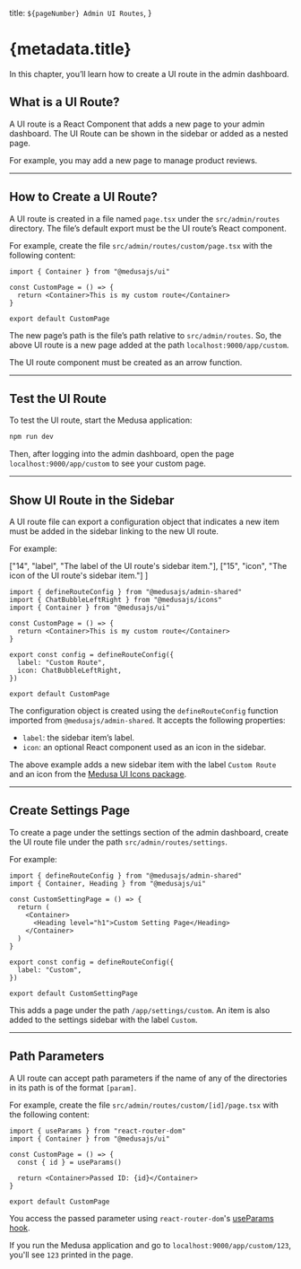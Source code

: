   title: `${pageNumber} Admin UI Routes`,
}

# {metadata.title}

In this chapter, you’ll learn how to create a UI route in the admin dashboard.

## What is a UI Route?

A UI route is a React Component that adds a new page to your admin dashboard. The UI Route can be shown in the sidebar or added as a nested page.

For example, you may add a new page to manage product reviews.

---

## How to Create a UI Route?

A UI route is created in a file named `page.tsx` under the `src/admin/routes` directory. The file’s default export must be the UI route’s React component.

For example, create the file `src/admin/routes/custom/page.tsx` with the following content:

```tsx title="src/admin/routes/custom/page.tsx"
import { Container } from "@medusajs/ui"

const CustomPage = () => {
  return <Container>This is my custom route</Container>
}

export default CustomPage
```

The new page’s path is the file’s path relative to `src/admin/routes`. So, the above UI route is a new page added at the path `localhost:9000/app/custom`. 

<Note title="Important" type="warning">

The UI route component must be created as an arrow function.

</Note>

---

## Test the UI Route

To test the UI route, start the Medusa application:

```bash npm2yarn
npm run dev
```

Then, after logging into the admin dashboard, open the page `localhost:9000/app/custom` to see your custom page.

---

## Show UI Route in the Sidebar

A UI route file can export a configuration object that indicates a new item must be added in the sidebar linking to the new UI route.

For example:

  ["14", "label", "The label of the UI route's sidebar item."],
  ["15", "icon", "The icon of the UI route's sidebar item."]
]

```tsx title="src/admin/routes/custom/page.tsx" highlights={[["21"], ["22"], ["23"], ["24"], ["25"], ["26"]]}
import { defineRouteConfig } from "@medusajs/admin-shared"
import { ChatBubbleLeftRight } from "@medusajs/icons"
import { Container } from "@medusajs/ui"

const CustomPage = () => {
  return <Container>This is my custom route</Container>
}

export const config = defineRouteConfig({
  label: "Custom Route",
  icon: ChatBubbleLeftRight,
})

export default CustomPage
```

The configuration object is created using the `defineRouteConfig` function imported from `@medusajs/admin-shared`. It accepts the following properties:

- `label`: the sidebar item’s label.
- `icon`: an optional React component used as an icon in the sidebar.

The above example adds a new sidebar item with the label `Custom Route` and an icon from the [Medusa UI Icons package](!ui!/icons/overview).

---

## Create Settings Page

To create a page under the settings section of the admin dashboard, create the UI route file under the path `src/admin/routes/settings`.

For example:

```tsx title="src/admin/routes/settings/custom/page.tsx"
import { defineRouteConfig } from "@medusajs/admin-shared"
import { Container, Heading } from "@medusajs/ui"

const CustomSettingPage = () => {
  return (
    <Container>
      <Heading level="h1">Custom Setting Page</Heading>
    </Container>
  )
}

export const config = defineRouteConfig({
  label: "Custom",
})

export default CustomSettingPage
```

This adds a page under the path `/app/settings/custom`. An item is also added to the settings sidebar with the label `Custom`.

---

## Path Parameters

A UI route can accept path parameters if the name of any of the directories in its path is of the format `[param]`.

For example, create the file `src/admin/routes/custom/[id]/page.tsx` with the following content:

```tsx title="src/admin/routes/custom/[id]/page.tsx" highlights={[["5", "", "Retrieve the path parameter."], ["7", "{id}", "Show the path parameter."]]}
import { useParams } from "react-router-dom"
import { Container } from "@medusajs/ui"

const CustomPage = () => {
  const { id } = useParams()

  return <Container>Passed ID: {id}</Container>
}

export default CustomPage
```

You access the passed parameter using `react-router-dom`'s [useParams hook](https://reactrouter.com/en/main/hooks/use-params).

If you run the Medusa application and go to `localhost:9000/app/custom/123`, you'll see `123` printed in the page.

